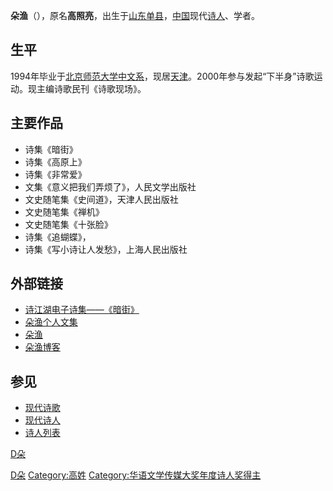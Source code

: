 '''朵渔'''（{{bd|1973年}}），原名'''高照亮'''，出生于[[山东|山东]][[单县|单县]]，[[中国|中国]]现代[[诗人|诗人]]、学者。

== 生平 ==
1994年毕业于[[北京师范大学|北京师范大学]][[中文系|中文系]]，现居[[天津|天津]]。2000年参与发起“下半身”诗歌运动。现主编诗歌民刊《诗歌现场》。

==主要作品==
*诗集《暗街》
*诗集《高原上》
*诗集《非常爱》
*文集《意义把我们弄烦了》，人民文学出版社
*文史随笔集《史间道》，天津人民出版社
*文史随笔集《禅机》
*文史随笔集《十张脸》
*诗集《追蝴蝶》，
*诗集《写小诗让人发愁》，上海人民出版社

==外部链接==
*[http://www.wenxue2000.com/srzl/dyaj.htm 诗江湖电子诗集——《暗街》] {{Wayback|url=http://www.wenxue2000.com/srzl/dyaj.htm |date=20200804020936 }}
*[http://wx.91.com/Author/3357710.html 朵渔个人文集]{{dead link|date=2018年3月 |bot=InternetArchiveBot |fix-attempted=yes }}
*[http://300shige.byethost10.com/9104_duoyu.html 朵渔] {{Wayback|url=http://300shige.byethost10.com/9104_duoyu.html |date=20160304073735 }}
*[http://blog.sina.com.cn/u/1895947171 朵渔博客] {{Wayback|url=http://blog.sina.com.cn/u/1895947171 |date=20190518232719 }}

==参见==
*[[现代诗歌|现代诗歌]]
*[[现代诗人|现代诗人]]
*[[诗人列表|诗人列表]]

{{wikisource}}
{{China-writer-stub}}

{{華語文學傳媒大獎年度詩人獎|2009}}

{{Authority control}}
[[category:中國新詩作家|D朵]]
[[Category:单县人|D朵]]
[[Category:高姓|Category:高姓]]
[[Category:华语文学传媒大奖年度诗人奖得主|Category:华语文学传媒大奖年度诗人奖得主]]